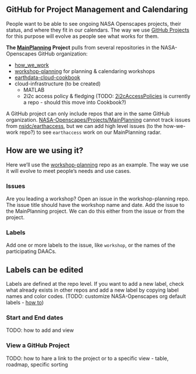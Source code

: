 ## GitHub for Project Management and Calendaring

People want to be able to see ongoing NASA Openscapes projects, their status, and where they fit in our calendars. The way we use [GitHub Projects](https://docs.github.com/en/issues/planning-and-tracking-with-projects/learning-about-projects/about-projects) for this purpose will evolve as people see what works for them.

**The [MainPlanning](https://github.com/orgs/NASA-Openscapes/projects/7) Project** pulls from several repositories in the NASA-Openscapes GitHub organization:

-   [how_we_work](https://github.com/NASA-Openscapes/how_we_work)
-   [workshop-planning](https://github.com/NASA-Openscapes/workshop-planning) for planning & calendaring workshops
-   [earthdata-cloud-cookbook](https://github.com/NASA-Openscapes/earthdata-cloud-cookbook)
-   cloud-infrastructure (to be created)
    -   MATLAB
    -   2i2c access policy & fledging (TODO: [2i2cAccessPolicies](https://github.com/NASA-Openscapes/2i2cAccessPolicies) is currently a repo - should this move into Cookbook?)

::: callout-note
A GitHub project can only include repos that are in the same GitHub organization. [NASA-Openscapes/Projects/MainPlanning](https://github.com/orgs/NASA-Openscapes/projects/7) cannot track issues from [nsidc/earthaccess](https://github.com/nsidc/earthaccess), but we can add high level issues (to the how-we-work repo?) to see `earthaccess` work on our MainPlanning radar.
:::

## How are we using it?

Here we'll use the [workshop-planning](https://github.com/NASA-Openscapes/workshop-planning) repo as an example. The way we use it will evolve to meet people's needs and use cases.

### Issues

Are you leading a workshop? Open an issue in the workshop-planning repo. The issue title should have the workshop name and date. Add the issue to the MainPlanning project. We can do this either from the issue or from the project.

### Labels

Add one or more labels to the issue, like `workshop`, or the names of the participating DAACs.

::: callout-note
## Labels can be edited

Labels are defined at the repo level. If you want to add a new label, check what already exists in other repos and add a new label by copying label names and color codes. (TODO: customize NASA-Openscapes org default labels - [how to](https://docs.github.com/en/organizations/managing-organization-settings/managing-default-labels-for-repositories-in-your-organization))
:::

### Start and End dates

TODO: how to add and view

### View a GitHub Project

TODO: how to hare a link to the project or to a specific view - table, roadmap, specific sorting

